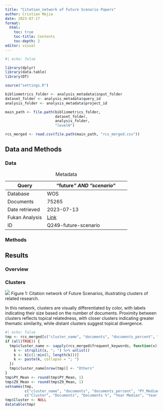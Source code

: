 ```yaml
---
title: "Citation_network of Future Scenario Papers"
author: Cristian Mejia
date: 2023-07-17
format: 
  html:
    toc: true
    toc-title: Contents
    toc-depth: 2
editor: visual
---
```

```r
#| echo: false

library(dplyr)
library(data.table)
library(DT)

source("settings.R")

bibliometrics_folder <- analysis_metadata$input_folder
dataset_folder <- analysis_metadata$query_id
analysis_folder <- analysis_metadata$project_id

main_path <- file.path(bibliometrics_folder,
                       dataset_folder,
                       analysis_folder,
                       "level0")

rcs_merged <- read.csv(file.path(main_path, "rcs_merged.csv"))
```
## Data and Methods

### Data
| Query           | "future*" AND "scenario*"         |
|-----------------|-----------------------------------|
| Database        | WOS  |
| Documents       | 75265|
| Date retrieved  | 2023-07-13          |
| Fukan Analysis  | [Link](https://academic-landscape.com/dataset/47862)                       |
| ID              | Q249-future-scenario  |
: Metadata

### Methods

## Results
### Overview




### Clusters
![](C:\Users\crist\OneDrive\Documentos\03-bibliometrics/Q249/001/level0/network.png)
Figure 1: Citation network of Future Scenarios, illustrating clusters of related research.

In this network, clusters are visually differentiated by color, with labels indicating their size based on the number of documents. Proximity between clusters reflects topical relatedness, with closer clusters indicating greater thematic similarity, while distant clusters suggest topical divergence.

```r
#| echo: false
tmp <- rcs_merged[c("cluster_name", "documents", "documents_percent", "PY_Median", "PY_Mean", "Z9_Median", "Z9_Mean", "rcs_label")]
if (all(TRUE)) {
  tmp$cluster_name <- sapply(rcs_merged$frequent_keywords, function(x) {
    k <- strsplit(x, "; ") %>% unlist()
    k <- k[c(1:min(5, length(k)))]
    k <- paste(k, collapse = "; ")
  })
  tmp$cluster_name[nrow(tmp)] <- "Others"
}
tmp$PY_Mean <- round(tmp$PY_Mean, 1)
tmp$Z9_Mean <- round(tmp$Z9_Mean, 1)
setnames(tmp, 
         c("cluster_name", "documents", "documents_percent", "PY_Median", "PY_Mean", "Z9_Median", "Z9_Mean", "rcs_label"),
         c("Cluster", "Documents", "Documents %", "Year Median", "Year Mean", "Cites Median", "Cites Mean", "Label"))
tmp$Cluster <- NULL
datatable(tmp)
```


